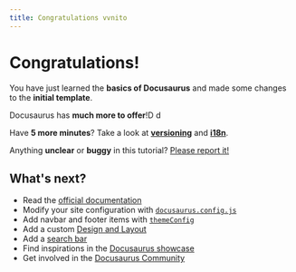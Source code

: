 ```yaml
---
title: Congratulations vvnito
---
```


# Congratulations!

You have just learned the **basics of Docusaurus** and made some changes to the **initial template**.

Docusaurus has **much more to offer**!D d

Have **5 more minutes**? Take a look at **[versioning](../tutorial-extras/manage-docs-versions.mdx)** and **[i18n](../tutorial-extras/translate-your-site.mdx)**.

Anything **unclear** or **buggy** in this tutorial? [Please report it!](https://github.com/facebook/docusaurus/discussions/4610)

## What's next?

* Read the [official documentation](https://docusaurus.io/)
* Modify your site configuration with [`docusaurus.config.js`](https://docusaurus.io/docs/api/docusaurus-config)
* Add navbar and footer items with [`themeConfig`](https://docusaurus.io/docs/api/themes/configuration)
* Add a custom [Design and Layout](https://docusaurus.io/docs/styling-layout)
* Add a [search bar](https://docusaurus.io/docs/search)
* Find inspirations in the [Docusaurus showcase](https://docusaurus.io/showcase)
* Get involved in the [Docusaurus Community](https://docusaurus.io/community/support)
